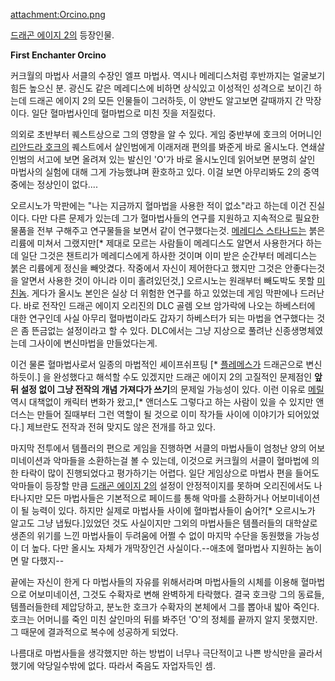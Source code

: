 attachment:Orcino.png

[[드래곤 에이지 2]]의 등장인물.

'''First Enchanter Orcino'''

커크월의 마법사 서클의 수장인 엘프 마법사. 역시나 메레디스처럼 후반까지는 얼굴보기 힘든 높으신 분. 광신도 같은 메레디스에 비하면 상식있고 이성적인 성격으로 보이긴 하는데 드래곤 에이지 2의 모든 인물들이 그러하듯, 이 양반도 알고보면 갈때까지 간 막장이다. 일단 혈마법사인데 혈마법으로 미친 짓을 저질렀다.

의외로 초반부터 퀘스트상으로 그의 영향을 알 수 있다. 게임 중반부에 호크의 어머니인 [[리안드라 호크]]의 퀘스트에서 살인범에게 이래저래 편의를 봐준게 바로 올시노다. 연쇄살인범의 서고에 보면 올려져 있는 발신인 'O'가 바로 올시노인데 읽어보면 분명히 살인 마법사의 실험에 대해 그게 가능했냐며 환호하고 있다. 이걸 보면 아무리봐도 2의 중역중에는 정상인이 없다....

오르시노가 막판에는 "나는 지금까지 혈마법을 사용한 적이 없소"라고 하는데 이건 진실이다. 다만 다른 문제가 있는데 그가 혈마법사들의 연구를 지원하고 지속적으로 필요한 물품을 전부 구해주고 연구물들을 보면서 같이 연구했다는것. [[메레디스 스타나드]]는 붉은 리륨에 미쳐서 그랬지만[* 제대로 모르는 사람들이 메레디스도 알면서 사용한거다 하는데 일단 그것은 챈트리가 메레디스에게 하사한 것이며 이미 받은 순간부터 메레디스는 붉은 리륨에게 정신을 빼앗겼다. 작중에서 자신이 제어한다고 했지만 그것은 안좋다는것을 알면서 사용한 것이 아니라 이미 홀려있던것,] 오르시노는 원래부터 빼도박도 못할 [[미친놈]]. 게다가 올시노 본인은 실상 더 위험한 연구를 하고 있었는데 게임 막판에나 드러난다. 바로 전작인 드래곤 에이지 오리진의 DLC 골렘 오브 암가락에 나오는 하베스터에 대한 연구인데 사실 아무리 혈마법이라도 갑자기 하베스터가 되는 마법을 연구했다는 것은 좀 뜬금없는 설정이라고 할 수 있다. DLC에서는 그냥 지상으로 풀려난 신종생명체였는데 그사이에 변신마법을 만들었다는게.

이건 물론 혈마법사로서 일종의 마법적인 셰이프쉬프팅 [* [[플레메스]]가 드래곤으로 변신하듯이.] 을 완성했다고 해석할 수도 있겠지만 드래곤 에이지 2의 고질적인 문제점인 '''앞뒤 설정 없이 그냥 전작의 개념 가져다가 쓰기'''의 문제일 가능성이 있다. 이런 이유로 [[메릴]] 역시 대책없이 캐릭터 변화가 왔고,[* 앤더스도 그렇다고 하는 사람이 있을 수 있지만 앤더스는 만들어 질때부터 그런 역할이 될 것으로 이미 작가들 사이에 이야기가 되어있었다.] 제브란도 전작과 전혀 맞지도 않은 전개를 하고 있다.

마지막 전투에서 템플러의 편으로 게임을 진행하면 서클의 마법사들이 엄청난 양의 어보미네이션과 악마들을 소환하는걸 볼 수 있는데, 이것으로 커크월의 서클이 혈마법에 의한 타락이 많이 진행되었다고 평가하기는 어렵다. 일단 게임상으로 마법사 편을 들어도 악마들이 등장할 만큼 [[드래곤 에이지 2]]의 설정이 안정적이지를 못하며 오리진에서도 나타나지만 모든 마법사들은 기본적으로 페이드를 통해 악마를 소환하거나 어보미네이션이 될 능력이 있다. 하지만 실제로 마법사들 사이에 혈마법사들이 숨어?[* 오르시노가 알고도 그냥 냅뒀다.]있었던 것도 사실이지만 그외의 마법사들은 템플러들의 대학살로 생존의 위기를 느낀 마법사들이 두려움에 어쩔 수 없이 마지막 수단을 동원했을 가능성이 더 높다. 다만 올시노 자체가 개막장인건 사실이다.--애초에 혈마법사 지원하는 놈이면 말 다했지--

끝에는 자신이 한게 다 마법사들의 자유를 위해서라며 마법사들의 시체를 이용해 혈마법으로 어보미네이션, 그것도 수확자로 변해 완벽하게 타락했다. 결국 호크랑 그의 동료들, 템플러들한테 제압당하고, 분노한 호크가 수확자의 본체에서 그를 뽑아내 밟아 죽인다. 호크는 어머니를 죽인 미친 살인마의 뒤를 봐주던 'O'의 정체를 끝까지 알지 못했지만. 그 때문에 결과적으로 복수에 성공하게 되었다.

나름대로 마법사들을 생각했지만 하는 방법이 너무나 극단적이고 나쁜 방식만을 골라서 했기에 악당일수밖에 없다. 따라서 죽음도 자업자득인 셈. 
